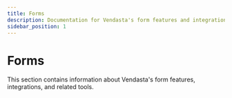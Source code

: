 ```yaml
---
title: Forms
description: Documentation for Vendasta's form features and integrations
sidebar_position: 1
---
```


# Forms

This section contains information about Vendasta's form features, integrations, and related tools.
